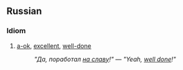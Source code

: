 ==Russian==

===Idiom===
#[[a-ok]], [[excellent]], [[well-done]]
#:''"Да, поработал [[на славу]]!"'' &mdash; ''"Yeah, [[well done]]!"''